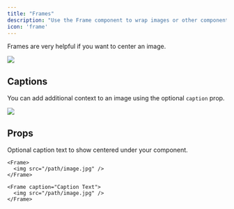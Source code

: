 ```yaml
---
title: "Frames"
description: "Use the Frame component to wrap images or other components in a container."
icon: 'frame'
---
```


Frames are very helpful if you want to center an image.

<Frame>
  <img src="https://mintlify-assets.b-cdn.net/yellowstone.jpeg" />
</Frame>

## Captions

You can add additional context to an image using the optional `caption` prop.

<Frame caption="Yosemite National Park is visited by over 3.5 million people every year">
  <img src="https://mintlify-assets.b-cdn.net/yosemite.jpg" />
</Frame>

## Props

<ResponseField name="caption" type="string">
  Optional caption text to show centered under your component.
</ResponseField>

<RequestExample>

```mdx Frame
<Frame>
  <img src="/path/image.jpg" />
</Frame>
```

```mdx Frame with Captions
<Frame caption="Caption Text">
  <img src="/path/image.jpg" />
</Frame>
```

</RequestExample>
